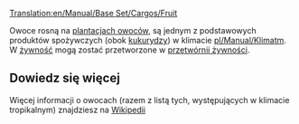 [[Translation:en/Manual/Base Set/Cargos/Fruit]]

{{pl/Ładunek|name=Owoce
|image=Fruit.png
|produced=[[pl/Manual/Base Set/Industries/Plantacja owoców|Plantacja owoców]]
|accepted=[[pl/Manual/Base Set/Industries/Przetwórnia żywności|Przetwórnia żywności]]
}}

Owoce rosną na [[pl/Manual/Base Set/Industries/Plantacja owoców|plantacjach owoców]], są jednym z podstawowych produktów spożywczych (obok [[pl/Manual/Base Set/Cargos/Kukurydza|kukurydzy]]) w klimacie [[pl/Manual/Klimat]]m. W [[pl/Manual/Base Set/Cargos/Żywność|żywność]] mogą zostać przetworzone w [[pl/Manual/Base Set/Industries/Przetwórnia żywności|przetwórnii żywności]].

==Dowiedz się więcej==

Więcej informacji o owocach (razem z listą tych, występujących w klimacie tropikalnym) znajdziesz na [https://pl.wikipedia.org/wiki/Owoce_jadalne Wikipedii]

{{pl/Navbox Ładunek}}